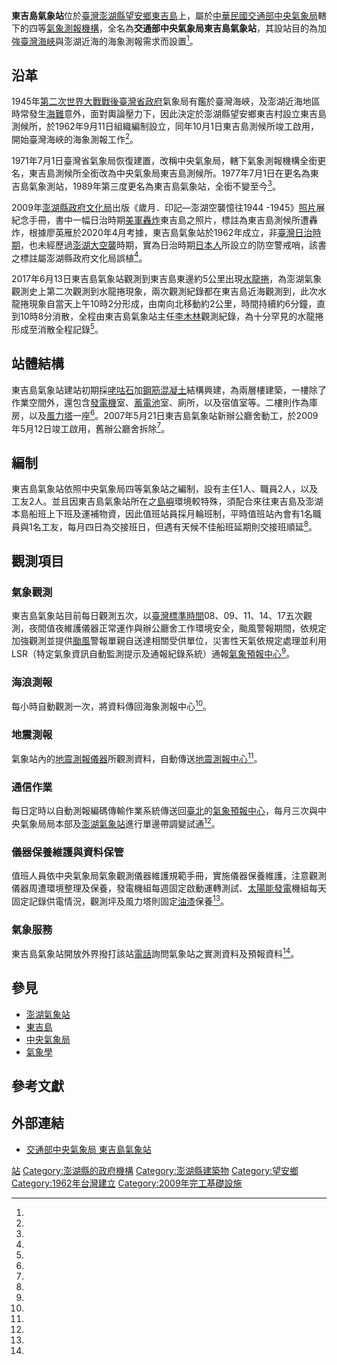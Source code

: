 {{Infobox weather station
| name = 東吉島氣象站
| subheader =Dongjidao Weather Station
| image = Dongjidao Weather Station.jpg
| caption = 東吉島氣象站
| organization = [[交通部中央氣象局|交通部中央氣象局]]
| code = 46730
| type = 四等氣象站
| abbreviation = TTN
| location = {{TWN}}[[澎湖縣|澎湖縣]][[望安鄉|望安鄉]][[東吉村|東吉村]]156號
| coordinates = 
| locmapin = Taiwan
| map_relief = yes
| map_caption = 在臺灣的位置
| altitude = 42.975公尺
| barometer_altitude = 44公尺
| established = {{Start date|1962}}
| website = [https://www.cwb.gov.tw/V8/C/A/organ/46730.html www.cwb.gov.tw]
| commons = Category:Dongjidao Weather Station
}}

'''東吉島氣象站'''位於[[臺灣|臺灣]][[澎湖縣|澎湖縣]][[望安鄉|望安鄉]][[東吉島|東吉島]]上，屬於[[中華民國|中華民國]][[交通部中央氣象局|交通部中央氣象局]]轄下的四等[[氣象站|氣象測報機構]]，全名為'''交通部中央氣象局東吉島氣象站'''，其設站目的為加強[[臺灣海峽|臺灣海峽]]與澎湖近海的海象測報需求而設置<ref name="中央氣象局2"/>。

== 沿革 ==
1945年[[第二次世界大戰|第二次世界大戰]][[臺灣戰後時期|戰後]][[臺灣省政府|臺灣省政府]]氣象局有鑑於臺灣海峽，及澎湖近海地區時常發生[[海難|海難]]意外，面對輿論壓力下，因此決定於澎湖縣望安鄉東吉村設立東吉島測候所，於1962年9月11日組織編制設立，同年10月1日東吉島測候所竣工啟用，開始臺灣海峽的海象測報工作<ref name="中央氣象局"/>。

1971年7月1日臺灣省氣象局恢復建置，改稱中央氣象局，轄下氣象測報機構全銜更名，東吉島測候所全銜改為中央氣象局東吉島測候所。1977年7月1日在更名為東吉島氣象測站，1989年第三度更名為東吉島氣象站，全銜不變至今<ref name="中央氣象局2"/>。

2009年[[澎湖縣政府|澎湖縣政府]][[澎湖縣政府文化局|文化局]]出版《歲月．印記—澎湖空襲憶往1944 -1945》[[照片|照片]]展紀念手冊，書中一幅日治時期[[美國陸軍航空軍|美軍]][[轟炸|轟炸]]東吉島之照片，標註為東吉島測候所遭轟炸，根據廖英雁於2020年4月考據，東吉島氣象站於1962年成立，非[[臺灣日治時期|臺灣日治時期]]，也未經歷過[[澎湖大空襲|澎湖大空襲]]時期，實為日治時期[[日本人|日本人]]所設立的防空警戒哨，該書之標註屬澎湖縣政府文化局誤植<ref name="聯合報"/>。

2017年6月13日東吉島氣象站觀測到東吉島東邊約5公里出現[[水龍捲|水龍捲]]，為澎湖氣象觀測史上第二次觀測到水龍捲現象，兩次觀測紀錄都在東吉島近海觀測到，此次水龍捲現象自當天上午10時2分形成，由南向北移動約2公里，時間持續約6分鐘，直到10時8分消散，全程由東吉島氣象站主任[[李木林|李木林]]觀測紀錄，為十分罕見的水龍捲形成至消散全程記錄<ref name="自由時報"/>。

== 站體結構 ==
東吉島氣象站建站初期採[[咾咕石|咾咕石]]加[[鋼筋|鋼筋]][[混凝土|混凝土]]結構興建，為兩層樓建築，一樓除了作業空間外，還包含[[發電機|發電機]]室、[[蓄電池|蓄電池]]室、廁所，以及宿值室等。二樓則作為庫房，以及[[風力塔|風力塔]]一座<ref name="中央氣象局2"/>。2007年5月21日東吉島氣象站新辦公廳舍動工，於2009年5月12日竣工啟用，舊辦公廳舍拆除<ref name="中央氣象局"/>。

== 編制 ==
東吉島氣象站依照中央氣象局四等氣象站之編制，設有主任1人、職員2人，以及工友2人。並且因東吉島氣象站所在之[[島嶼|島嶼]]環境較特殊，須配合來往東吉島及澎湖本島船班上下班及運補物資，因此值班站員採月輪班制，平時值班站內會有1名職員與1名工友，每月四日為交接班日，但遇有天候不佳船班延期則交接班順延<ref name="中央氣象局"/>。

== 觀測項目 ==
=== 氣象觀測 ===
東吉島氣象站目前每日觀測五次，以[[國家標準時間|臺灣標準時間]]08、09、11、14、17五次觀測，夜間值夜維護儀器正常運作與辦公廳舍工作環境安全，颱風警報期間，依規定加強觀測並提供[[颱風|颱風]]警報單親自送達相關受供單位，災害性天氣依規定處理並利用LSR（特定氣象資訊自動監測提示及通報紀錄系統）通報[[氣象預報中心|氣象預報中心]]<ref name="中央氣象局"/>。

=== 海浪測報 ===
每小時自動觀測一次，將資料傳回海象測報中心<ref name="中央氣象局"/>。

=== 地震測報 ===
氣象站內的[[地震儀|地震測報儀器]]所觀測資料，自動傳送[[地震測報中心|地震測報中心]]<ref name="中央氣象局"/>。

=== 通信作業 ===
每日定時以自動測報編碼傳輸作業系統傳送回[[臺北市|臺北]]的[[氣象預報中心|氣象預報中心]]，每月三次與中央氣象局局本部及[[澎湖氣象站|澎湖氣象站]]進行單邊帶調變試通<ref name="中央氣象局"/>。

=== 儀器保養維護與資料保管 ===
值班人員依中央氣象局氣象觀測儀器維護規範手冊，實施儀器保養維護，注意觀測儀器周遭環境整理及保養，發電機組每週固定啟動運轉測試、[[太陽能發電|太陽能發電]]機組每天固定記錄供電情況，觀測坪及風力塔則固定[[油漆|油漆]]保養<ref name="中央氣象局"/>。

=== 氣象服務 ===
東吉島氣象站開放外界撥打該站[[電話|電話]]詢問氣象站之實測資料及預報資料<ref name="中央氣象局"/>。

== 參見 ==
* [[澎湖氣象站|澎湖氣象站]]
* [[東吉島|東吉島]]
* [[中央氣象局|中央氣象局]]
* [[氣象學|氣象學]]

== 參考文獻 ==
{{reflist|2|refs=

<ref name="中央氣象局">{{Cite web|language=zh-TW|url=https://www.cwb.gov.tw/V8/C/A/organ/46730.html|title=鞍部氣象站|author=|publisher=交通部中央氣象局|date=|accessdate=2020-08-14|archive-date=2021-03-02|archive-url=https://web.archive.org/web/20210302111636/https://www.cwb.gov.tw/V8/C/A/organ/46730.html|dead-url=no}}</ref>

<ref name="中央氣象局2">{{Cite web|language=zh-TW|url=http://photino.cwb.gov.tw/rdcweb/lib/cd/cd08bk/cwbarcht.pdf|title=台灣氣候建築史料調查研究|author=|publisher=中央氣象局|date=|accessdate=2020-08-14|archive-date=2018-05-18|archive-url=https://web.archive.org/web/20180518055019/http://photino.cwb.gov.tw/rdcweb/lib/cd/cd08bk/cwbarcht.pdf|dead-url=no}}</ref>

<ref name="聯合報">{{Cite web|language=zh-TW|url=https://opinion.udn.com/opinion/story/120998/4474608|title=二戰下的「4月4日」（下）：空襲澎湖馬公，75年來的各種迷思|author=廖英雁|publisher=聯合線上公司|date=2020-04-07|accessdate=2020-08-14|archive-date=2020-11-02|archive-url=https://web.archive.org/web/20201102043113/https://opinion.udn.com/opinion/story/120998/4474608|dead-url=no}}</ref>

<ref name="自由時報">{{Cite web|language=zh-TW|url=https://news.ltn.com.tw/news/life/breakingnews/2098525|title=東吉島出現水龍捲異相 氣象站全都錄|author=劉禹慶|publisher=自由時報|date=2017-06-13|accessdate=2020-08-14|archive-date=2018-12-26|archive-url=https://web.archive.org/web/20181226012132/http://news.ltn.com.tw/news/life/breakingnews/2098525|dead-url=no}}</ref>

}}
== 外部連結 ==
* [https://www.cwb.gov.tw/V8/C/A/organ/46730.html 交通部中央氣象局 東吉島氣象站] {{Wayback|url=https://www.cwb.gov.tw/V8/C/A/organ/46730.html |date=20210302111636 }}

{{臺灣氣象站}}
[[Category:中央氣象局|站]]
[[Category:澎湖縣的政府機構|Category:澎湖縣的政府機構]]
[[Category:澎湖縣建築物|Category:澎湖縣建築物]]
[[Category:望安鄉|Category:望安鄉]]
[[Category:1962年台灣建立|Category:1962年台灣建立]]
[[Category:2009年完工基礎設施|Category:2009年完工基礎設施]]